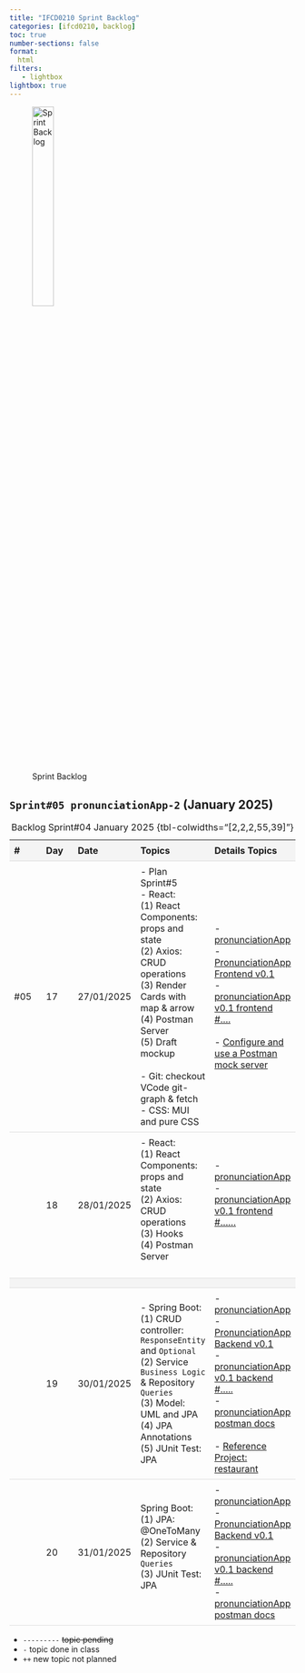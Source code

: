 ```yaml
---
title: "IFCD0210 Sprint Backlog"
categories: [ifcd0210, backlog]
toc: true
number-sections: false
format:
  html
filters:
   - lightbox
lightbox: true
---
```


<style>

.heatMap th { background:  #f4f4f4;}
tr:nth-child(3) {background-color: #f4f4f4;}

th, td {
  padding: 8px;
  text-align: left;
  border-bottom: 1px solid #ddd;
}

tr:hover {background-color:  #f4f4f4;}

</style>

![Sprint Backlog](/images/home/backlog.jpg){width="30%"}

<div class="heatMap">

::: {.column-page-right}


##  ``Sprint#05 pronunciationApp-2`` (January 2025)

| # | Day | Date | Topics |  Details Topics |
| -- | -- | -- | -- | -- |
| #05 | 17 | 27/01/2025 |  - Plan Sprint#5 </br>   - React: </br> (1) React Components: props and state </br> (2) Axios: CRUD operations </br> (3) Render Cards with map & arrow </br> (4) Postman Server </br>   (5) Draft mockup </br></br> - Git: checkout VCode git-graph & fetch </br> - CSS: MUI and pure CSS  |  - [pronunciationApp](https://github.com/AlbertProfe/pronunciationApp){.external target='_blank'} </br>  - [PronunciationApp Frontend v0.1]([oot/backend/resources/pronunciationApp-v0.1.md](https://github.com/AlbertProfe/pronunciationApp/blob/frontend-react/frontend/resources/pronunciatonApp-v0.1.md)){.external target='_blank'} </br> - [pronunciationApp v0.1 frontend  #....](){.external target='_blank'} </br>   </br>  - [Configure and use a Postman mock server](https://learning.postman.com/docs/designing-and-developing-your-api/mocking-data/setting-up-mock/){.external target='_blank'} </br>   |
| | 18 | 28/01/2025 |  - React: </br> (1) React Components: props and state </br> (2) Axios: CRUD operations </br> (3) Hooks </br> (4) Postman Server </br></br>  |   - [pronunciationApp](https://github.com/AlbertProfe/pronunciationApp){.external target='_blank'} </br> - [pronunciationApp v0.1 frontend  #......](){.external target='_blank'} </br>  </br>  </br>  |
| |
| | 19 | 30/01/2025 | - Spring Boot: </br> (1) CRUD controller: `ResponseEntity` and `Optional` </br>  (2) Service `Business Logic` & Repository `Queries`  </br>  (3)  Model: UML and JPA  </br> (4) JPA Annotations </br> (5) JUnit Test: JPA   | - [pronunciationApp](https://github.com/AlbertProfe/pronunciationApp){.external target='_blank'} </br>  - [PronunciationApp Backend v0.1](https://github.com/AlbertProfe/pronunciationApp/blob/backend-spring-boot/backend/resources/pronunciationApp-v0.1.md){.external target='_blank'} </br>  - [pronunciationApp v0.1 backend  #.....](){.external target='_blank'} </br> - [pronunciationApp postman docs](https://documenter.getpostman.com/view/7473960/2sAYQdkqg4){.external target='_blank'} </br> </br> - [Reference Project: restaurant](https://albertprofe.dev/springboot/sblab8-1.html){.external target='_blank'}   </br>   |
| | 20 | 31/01/2025 |  Spring Boot: </br> (1) JPA: @OneToMany </br>  (2) Service & Repository `Queries`  </br>  (3) JUnit Test: JPA  </br></br>  | - [pronunciationApp](https://github.com/AlbertProfe/pronunciationApp){.external target='_blank'} </br>  - [PronunciationApp Backend v0.1](https://github.com/AlbertProfe/pronunciationApp/blob/backend-spring-boot/backend/resources/pronunciationApp-v0.1.md){.external target='_blank'} </br> - [pronunciationApp v0.1 backend  #.....](){.external target='_blank'} </br> - [pronunciationApp postman docs](https://documenter.getpostman.com/view/7473960/2sAYQdkqg4){.external target='_blank'}   </br>  |
: Backlog Sprint#04 January 2025 {tbl-colwidths="[2,2,2,55,39]"}
:::

</div>

::: {.callout-note}
- `---------` <s>topic pending</s>
- `-` topic done in class
- `++` new topic not planned
:::


